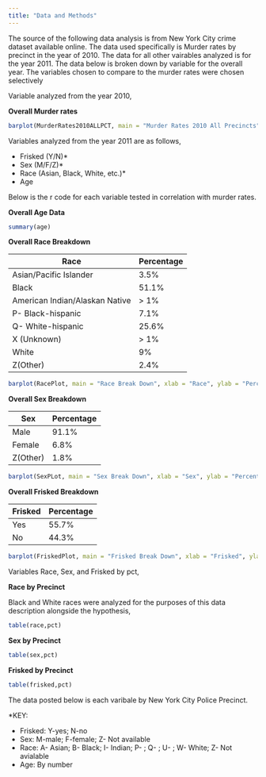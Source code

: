 ```yaml
---
title: "Data and Methods"
---
```


The source of the following data analysis is from New York City crime dataset available online. The data used specifically is Murder rates by precinct in the year of 2010. The data for all other vairables analyzed is for the year 2011. The data below is broken down by variable for the overall year. The variables chosen to compare to the murder rates were chosen selectively 

Variable analyzed from the year 2010, 

**Overall Murder rates**

```r
barplot(MurderRates2010ALLPCT, main = "Murder Rates 2010 All Precincts", xlab = "Murder by Precinct", ylab = "Magnitude of Murder")
```

Variables analyzed from the year 2011 are as follows, 

* Frisked (Y/N)*
* Sex (M/F/Z)*
* Race (Asian, Black, White, etc.)*
* Age 


Below is the r code for each variable tested in correlation with murder rates. 

**Overall Age Data**

```r
summary(age)
```



**Overall Race Breakdown**

Race                                     |  Percentage 
---------                                | -----------
Asian/Pacific Islander                   | 3.5% 
Black                                    | 51.1%
American Indian/Alaskan Native           | > 1% 
P- Black-hispanic                        | 7.1%
Q- White-hispanic                        | 25.6%
X (Unknown)                              | > 1%
White                                    | 9% 
Z(Other)                                 | 2.4%

```r
barplot(RacePlot, main = "Race Break Down", xlab = "Race", ylab = "Percentage")
``` 


**Overall Sex Breakdown**

Sex           |  Percentage
-----         | -----------
Male          | 91.1% 
Female        | 6.8%
Z(Other)      | 1.8% 

```r
barplot(SexPLot, main = "Sex Break Down", xlab = "Sex", ylab = "Percentage")
```


**Overall Frisked Breakdown**

Frisked   |  Percentage
-----     | -----------
Yes       | 55.7% 
No        | 44.3%

```r
barplot(FriskedPlot, main = "Frisked Break Down", xlab = "Frisked", ylab = "Percentage")
```


Variables Race, Sex, and Frisked by pct, 

**Race by Precinct**

Black and White races were analyzed for the purposes of this data description alongside the hypothesis,

```r
table(race,pct)
```


**Sex by Precinct** 

```r
table(sex,pct)
```


**Frisked by Precinct** 

```r
table(frisked,pct)
```

The data posted below is each varibale by New York City Police Precinct.

*KEY: 

* Frisked: Y-yes; N-no
* Sex: M-male; F-female; Z- Not available 
* Race: A- Asian; B- Black; I- Indian; P- ; Q- ; U- ; W- White; Z- Not avialable
* Age: By number 